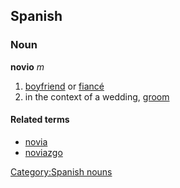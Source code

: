 ==Spanish==

===Noun===
'''novio''' ''m''
#[[boyfriend]] or [[fiancé]]
#in the context of a wedding, [[groom]]

====Related terms====
*[[novia]] {{f}}
*[[noviazgo]] {{m}}

[[Category:Spanish nouns]]